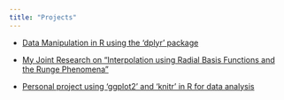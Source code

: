 ```yaml
---
title: "Projects"
---
```


* [Data Manipulation in R using the 'dplyr' package](./projects/dplyr-examples.qmd)


* [My Joint Research on "Interpolation using Radial Basis Functions and the Runge Phenomena"](./projects/Interpolation_with_RBF-1.png)


* [Personal project using 'ggplot2' and 'knitr' in R for data analysis](./projects/Project 2 Write-up.Rmd)




